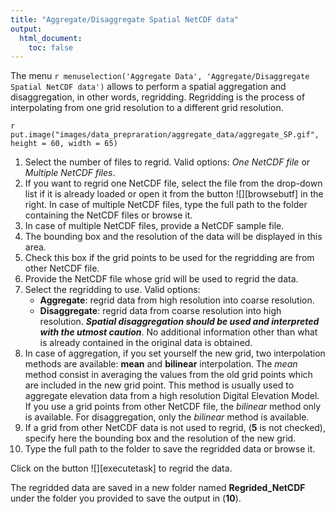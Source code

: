 ```yaml
---
title: "Aggregate/Disaggregate Spatial NetCDF data"
output:
  html_document:
    toc: false
---
```


The menu `r menuselection('Aggregate Data', 'Aggregate/Disaggregate Spatial NetCDF data')` allows to perform a spatial aggregation and disaggregation, in other words, regridding. Regridding is the process of interpolating from one grid resolution to a different grid resolution.

`r put.image("images/data_prepraration/aggregate_data/aggregate_SP.gif", height = 60, width = 65)`

1. Select the number of files to regrid. Valid options: *One NetCDF file* or *Multiple NetCDF files*.
2. If you want to regrid one NetCDF file, select the file from the drop-down list if it is already loaded or  open it from the button ![][browsebutf] in the right. In case of multiple NetCDF files, type the full path to the folder containing the NetCDF files or browse it.
3. In case of multiple NetCDF files, provide a NetCDF sample file.
4. The bounding box and the resolution of the data will be displayed in this area.
5. Check this box if the grid points to be used for the regridding are from other NetCDF file.
6. Provide the NetCDF file whose grid will be used to regrid the data.
7. Select the regridding to use. Valid options:
	- **Aggregate**: regrid data from high resolution into coarse resolution.
	- **Disaggregate**: regrid data from coarse resolution into high resolution. **_Spatial disaggregation should be used and interpreted with the utmost caution_**. No additional information other than what is already contained in the original data is obtained. 
8. In case of aggregation, if you set yourself the new grid, two interpolation methods are available: **mean** and **bilinear** interpolation. The *mean* method consist in averaging the values from the old grid points which are included in the new grid point. This method is usually used to aggregate elevation data from a high resolution Digital Elevation Model. If you use a grid points from other NetCDF file, the *bilinear* method only is available. For disaggregation, only the *bilinear* method is available.
9. If a grid from other NetCDF data is not used to regrid, (**5** is not checked), specify here the bounding box and the resolution of the new grid.
10. Type the full path to the folder to save the regridded data or browse it.

Click on the button ![][executetask] to regrid the data.

The regridded data are saved in a new folder named **Regrided_NetCDF** under the folder you provided to save the output in (**10**).
